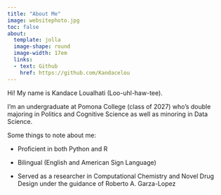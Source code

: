 ```yaml
---
title: "About Me"
image: websitephoto.jpg
toc: false
about: 
  template: jolla
  image-shape: round
  image-width: 17em
  links:
  - text: Github
    href: https://github.com/Kandacelou
---
```


Hi! My name is Kandace Loualhati (Loo-uhl-haw-tee).

I'm an undergraduate at Pomona College (class of 2027) who's double majoring in Politics and Cognitive Science as well as minoring in Data Science.

Some things to note about me:

-   Proficient in both Python and R

-   Bilingual (English and American Sign Language)

-   Served as a researcher in Computational Chemistry and Novel Drug Design under the guidance of Roberto A. Garza-Lopez
